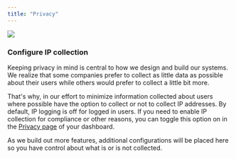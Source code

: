 ```yaml
---
title: "Privacy"
---
```


![](https://files.readme.io/a097bf6-Screen_Shot_2022-08-19_at_12.37.04_PM.png)

### Configure IP collection

Keeping privacy in mind is central to how we design and build our systems. We realize that some companies prefer to collect as little data as possible about their users while others would prefer to collect a little bit more.

That's why, in our effort to minimize information collected about users where possible have the option to collect or not to collect IP addresses. By default, IP logging is off for logged in users. If you need to enable IP collection for compliance or other reasons, you can toggle this option on in the [Privacy page](https://app.dynamic.xyz/dashboard/settings/privacy) of your dashboard.

As we build out more features, additional configurations will be placed here so you have control about what is or is not collected.
